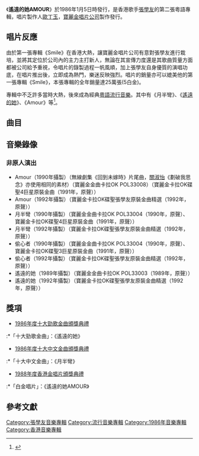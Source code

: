 {{Infobox album
| name       = 遙遠的她AMOUR
| type       = [[專輯|專輯]]
| artist     = [[張學友|張學友]]
| cover      = Jacky-amour.jpg
<!-- 未知參數 | background = orange -->
| released   = 1986年1月5日
| recorded   = 1985年
| genre      = [[粵語流行音樂|粵語流行音樂]]
| length     = 
| label      = [[寶麗金|寶麗金]]
| producer   = [[歐丁玉|歐丁玉]]
| reviews    = 
| prev_title = [[Smile_(張學友專輯)|Smile]]
| prev_year  = 1985 <!-- 4月18日 -->
| next_title = [[情無四歸|情無四歸]]
| next_year  = 1986 <!-- 5月9日 -->
}}
《'''遙遠的她AMOUR'''》於1986年1月5日時發行，是香港歌手[[張學友|張學友]]的第二張粵語專輯，唱片製作人[[歐丁玉|歐丁玉]]，[[寶麗金唱片公司|寶麗金唱片公司]]製作發行。

== 唱片反應 ==
由於第一張專輯《Smile》在香港大熱，讓寶麗金唱片公司有意對張學友進行栽培，並將其定位於公司內的主力主打新人，無論在其宣傳力度還是其歌曲質量方面都被公司給予重視，令唱片的錄製過程一帆風順，加上張學友自身優質的演唱功底，在唱片推出後，立即成為熱門，樂迷反映強烈。唱片的銷量亦可以媲美他的第一張專輯《Smile》，本張專輯的全年銷量達25萬張(5白金)。

專輯中不乏許多當時大熱，後來成為經典[[粵語流行音樂|粵語流行音樂]]。其中有《月半彎》、《[[遙遠的她|遙遠的她]]》、《Amour》等<ref>{{cite web | language = zh-hans | publisher = ZOL | title = 张学友最重要十张专辑 | url = http://sound.zol.com.cn/33/331874.html | author =  | date = 2006-08-12 | accessdate = 2009-07-11 | archive-url = https://web.archive.org/web/20120314073347/http://sound.zol.com.cn/33/331874.html | archive-date = 2012-03-14 | dead-url = yes }}</ref>。

== 曲目 ==
{{Tracklist
| collapsed = 
| headline = 
| font_size = 
| total_length = 

| all_writing = 
| all_music = 
| all_lyrics = 
| all_arranger = 
| all_except = 

| title1 = Amour
| note1 = 
| longnote1 = 電影《[[痴心的我_(電影)|痴心的我]]》主題曲<br>改編自西班牙歌手[[卡米洛·塞斯托|卡米洛·塞斯托]]的《Amor no me Ignores》<br>國語版為《愛慕》
| music1 = Camilo Sesto
| lyrics1 = 黃靄君
| arranger1 = [[盧東尼|Antonio Arevalo Jr.]]
| producer1 = 
| extra1 = 
| length1 = 

| title2 = [[月半彎|月半彎]]
| note2 = 
| longnote2 = 電影《痴心的我》插曲<br>改編自日本歌手[[安全地帶|安全地帶]]的《夢のつづき》<br>國語版為《月半彎》
| music2 = [[玉置浩二|玉置浩二]]
| lyrics2 = [[卡龍_(填詞人)|葉漢良]]
| arranger2 = [[杜自持|Andrew Tuason]]
| producer2 = 
| extra2 = 
| length2 = 

| title3 = 偷心者
| note3 = 
| longnote3 = 
| music3 = [[徐日勤|徐日勤]]
| lyrics3 = [[林振強|林振強]]
| arranger3 = [[徐日勤|徐日勤]]
| producer3 = 
| extra3 = 
| length3 = 

| title4 = 愛戀的星火
| note4 = 
| longnote4 = 
| music4 = [[林敏怡|林敏怡]]
| lyrics4 = 文井一
| arranger4 = [[林敏怡|林敏怡]]
| producer4 = 
| extra4 = 
| length4 = 

| title5 = 苗
| note5 = [[小童群益會合唱團|小童群益會合唱團]]合唱
| longnote5 = 
| music5 = [[林敏怡|林敏怡]]
| lyrics5 = [[林振強|林振強]]
| arranger5 = [[林敏怡|林敏怡]]
| producer5 = 
| extra5 = 
| length5 = 

| title6 = 恕難從命
| note6 = 
| longnote6 = 國語版為《自己的路》<br>唱作人[[蔡國權|蔡國權]]其後再度收錄於《[[夢的預言|夢的預言]]》大碟內
| music6 = [[蔡國權|蔡國權]]
| lyrics6 = [[盧國沾|盧國沾]]
| arranger6 = [[盧東尼|Antonio Arevalo Jr.]]
| producer6 = 
| extra6 = 
| length6 = 

| title7 = [[遙遠的她|遙遠的她]]
| note7 = 
| longnote7 = 改編自日本歌手[[谷村新司|谷村新司]]的《浪漫鉄道－蹉跌篇》<br>國語版為《遙遠的她》
| music7 = [[谷村新司|谷村新司]]
| lyrics7 = [[潘源良|潘源良]]
| arranger7 = [[盧東尼|Antonio Arevalo Jr.]]
| producer7 = 
| extra7 = 
| length7 = 

| title8 = 單車少女
| note8 = 
| longnote8 = 改編自德國歌手{{link-en|Nino de Angelo|Nino de Angelo}}的《Gar Nicht Mehr》<br>國語版為《妳來我往》
| music8 = Elmar Kast<br>H.-J.Horn-Bernges
| lyrics8 = [[潘源良|潘源良]]
| arranger8 = [[杜自持|Andrew Tuason]]
| producer8 = 
| extra8 = 
| length8 = 

| title9 = 真面目、假面具
| note9 = 
| longnote9 = 電影《[[霹靂大喇叭|霹靂大喇叭]]》主題曲<br>國語版為《夢裡面妳是誰》
| music9 = [[盧東尼|Antonio Arevalo Jr.]]
| lyrics9 = [[潘源良|潘源良]]
| arranger9 = [[盧東尼|Antonio Arevalo Jr.]]
| producer9 = 
| extra9 = 
| length9 = 

| title10 = 征途
| note10 = 
| longnote10 = 國語版為《征途》
| music10 = [[盧東尼|Antonio Arevalo Jr.]]
| lyrics10 = [[林敏驄|林敏驄]]
| arranger10 = [[盧東尼|Antonio Arevalo Jr.]]
| producer10 = 
| extra10 = 
| length10 = 

| title11 = 霸王別姬
| note11 = [[夏妙然|夏妙然]]合唱
| longnote11 = [[無綫電視|無綫]]電視劇《[[楚河漢界_(電視劇)|楚河漢界]]》插曲
| music11 = [[顧嘉煇|顧嘉煇]]
| lyrics11 = [[鄧偉雄|鄧偉雄]]
| arranger11 = 顧嘉煇
| producer11 = 
| extra11 = 
| length11 = 

| title12 = 楚歌
| note12 = 
| longnote12 = 無綫電視劇《楚河漢界》插曲
| music12 = 顧嘉煇
| lyrics12 = 鄧偉雄
| arranger12 = 顧嘉煇
| producer12 = 
| extra12 = 
| length12 = 
}}

==音樂錄像==
===非原人演出===
*Amour（1990年攝製）（無線劇集《回到未嫁時》片尾曲，[[關淑怡|關淑怡]]《劃破我思念》亦使用相同的素材）（寶麗金金曲卡拉OK POL33008）（寶麗金卡拉OK碟聖4巨星原裝金曲（1991年，原聲））
*Amour（1992年攝製）（寶麗金卡拉OK碟聖張學友原裝金曲精選（1992年，原聲））
*月半彎（1990年攝製）（寶麗金金曲卡拉OK POL33004（1990年，原聲）、寶麗金卡拉OK碟聖4巨星原裝金曲（1991年，原聲））
*月半彎（1992年攝製）（寶麗金卡拉OK碟聖張學友原裝金曲精選（1992年，原聲））
*偷心者（1990年攝製）（寶麗金金曲卡拉OK POL33004（1990年，原聲）、寶麗金卡拉OK碟聖3巨星原裝金曲（1991年，原聲））
*偷心者（1992年攝製）（寶麗金卡拉OK碟聖張學友原裝金曲精選（1992年，原聲））
*遙遠的她（1989年攝製）（寶麗金金曲卡拉OK POL33003（1989年，原聲））
*遙遠的她（1992年攝製）（寶麗金卡拉OK碟聖張學友原裝金曲精選（1992年，原聲））

==獎項==
*[[1986年度十大勁歌金曲得獎名單|1986年度十大勁歌金曲頒獎典禮]]
:*「十大勁歌金曲」：《遙遠的她》
*[[第九屆十大中文金曲得獎名單|1986年度十大中文金曲頒獎典禮]]
:*「十大中文金曲」：《月半彎》
*[[1988年度香港金唱片頒獎典禮|1988年度香港金唱片頒獎典禮]]
:*「白金唱片」：《遙遠的她AMOUR》

==參考文獻==
<div class="references-small">
<references />
</div>

{{張學友}}

[[Category:張學友音樂專輯|Category:張學友音樂專輯]]
[[Category:流行音樂專輯|Category:流行音樂專輯]]
[[Category:1986年音樂專輯|Category:1986年音樂專輯]]
[[Category:香港音樂專輯|Category:香港音樂專輯]]